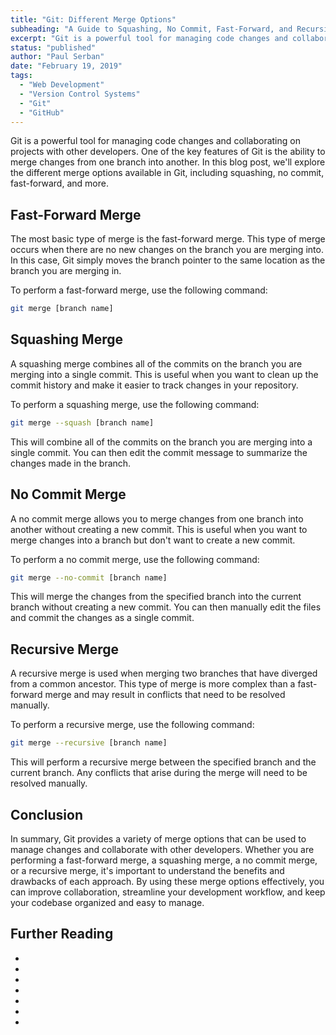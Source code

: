 ```yaml
---
title: "Git: Different Merge Options"
subheading: "A Guide to Squashing, No Commit, Fast-Forward, and Recursive Merges"
excerpt: "Git is a powerful tool for managing code changes and collaborating on projects with other developers. One of the key features of Git is the ability to merge changes from one branch into another. In this blog post, we'll explore the different merge options available in Git, including squashing, no commit, fast-forward, and more."
status: "published"
author: "Paul Serban"
date: "February 19, 2019"
tags:
  - "Web Development"
  - "Version Control Systems"
  - "Git"
  - "GitHub"
---
```


Git is a powerful tool for managing code changes and collaborating on projects with other developers. One of the key features of Git is the ability to merge changes from one branch into another. In this blog post, we'll explore the different merge options available in Git, including squashing, no commit, fast-forward, and more.

## Fast-Forward Merge

The most basic type of merge is the fast-forward merge. This type of merge occurs when there are no new changes on the branch you are merging into. In this case, Git simply moves the branch pointer to the same location as the branch you are merging in.

To perform a fast-forward merge, use the following command:

```bash
git merge [branch name]
```

## Squashing Merge

A squashing merge combines all of the commits on the branch you are merging into a single commit. This is useful when you want to clean up the commit history and make it easier to track changes in your repository.

To perform a squashing merge, use the following command:

```bash
git merge --squash [branch name]
```

This will combine all of the commits on the branch you are merging into a single commit. You can then edit the commit message to summarize the changes made in the branch.

## No Commit Merge

A no commit merge allows you to merge changes from one branch into another without creating a new commit. This is useful when you want to merge changes into a branch but don't want to create a new commit.

To perform a no commit merge, use the following command:

```bash
git merge --no-commit [branch name]
```

This will merge the changes from the specified branch into the current branch without creating a new commit. You can then manually edit the files and commit the changes as a single commit.

## Recursive Merge

A recursive merge is used when merging two branches that have diverged from a common ancestor. This type of merge is more complex than a fast-forward merge and may result in conflicts that need to be resolved manually.

To perform a recursive merge, use the following command:

```bash
git merge --recursive [branch name]
```

This will perform a recursive merge between the specified branch and the current branch. Any conflicts that arise during the merge will need to be resolved manually.

## Conclusion

In summary, Git provides a variety of merge options that can be used to manage changes and collaborate with other developers. Whether you are performing a fast-forward merge, a squashing merge, a no commit merge, or a recursive merge, it's important to understand the benefits and drawbacks of each approach. By using these merge options effectively, you can improve collaboration, streamline your development workflow, and keep your codebase organized and easy to manage.

## Further Reading

- <Link href="/blog/posts/distributed-control-systems-the-modern-standard-for-software-development" label={`Distributed Version Control Systems: The Modern Standard for Software Development`}isInternal={true} />
- <Link href="/blog/posts/git-an-introduction" label={`Git: An Introduction`} isInternal={true} />
- <Link href="/blog/posts/git-essentials-commands-for-effecient-version-control" label={`Git: Mastering Git: Essential Commands for Efficient Version Control`} isInternal={true} />
- <Link href="/blog/posts/understanding-git-branching-models-a-guide-for-developers" label={`Understanding Git Branching Models: A Guide for Developers`} isInternal={true} />
- <Link href="/blog/posts/git-flow-a-powerful-branching-model-for-collaborative-development" label={`Git Flow: A Powerful Branching Model for Collaborative Development`} isInternal={true} />
- <Link href="/blog/posts/gitflow-branching-model-pros-and-cons" label={`Gitflow: Pros and Cons`} isInternal={true} />
- <Link href="/blog/posts/git-branching-strategies-patterns-paaractices-and-collaboration-workflows" label={`A Comprehensive Guide to Git Branching Strategies and Collaboration Workflows`} isInternal={true} />